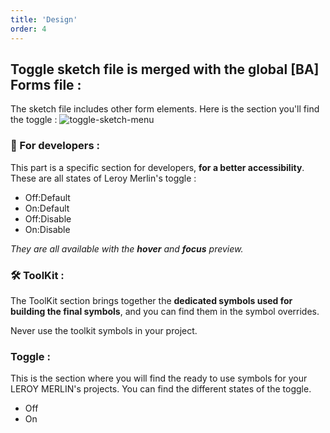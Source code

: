 ```yaml
---
title: 'Design'
order: 4
---
```


## Toggle sketch file is merged with the global [BA] Forms file :

The sketch file includes other form elements. Here is the section you'll find the toggle :
![toggle-sketch-menu](toggle-sketch-menu.png)

### **👾 For developers :**

This part is a specific section for developers, **for a better accessibility**. These are all states of Leroy Merlin's toggle :

- Off:Default
- On:Default
- Off:Disable
- On:Disable

_They are all available with the **hover** and **focus** preview._

### **🛠 ToolKit :**

The ToolKit section brings together the **dedicated symbols used for building the final symbols**, and you can find them in the symbol overrides.
<br />

<Hint type="dont">
  <HintItem dont>
    Never use the toolkit symbols in your project.
  </HintItem>
</Hint>

### **Toggle :**

This is the section where you will find the ready to use symbols for your LEROY MERLIN's projects. You can find the different states of the toggle.

- Off
- On

